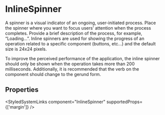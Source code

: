 
<Meta of={InlineSpinnerStories} />

# InlineSpinner

<Primary />

A spinner is a visual indicator of an ongoing, user-initiated process. Place the spinner where you want to focus users’
attention when the process completes. Provide a brief description of the process, for example, “Loading…”. Inline spinners
are used for showing the progress of an operation related to a specific component (buttons, etc...) and the default size
is 24x24 pixels.

To improve the perceived performance of the application, the inline spinner should only be shown when the operation takes
more than 200 milliseconds. Additionally, it is recommended that the verb on the component should change to the gerund form.

## Properties

<ArgTypes of={InlineSpinnerStories} />

<StyledSystemLinks component="InlineSpinner" supportedProps={['margin']} />

<Stories />
